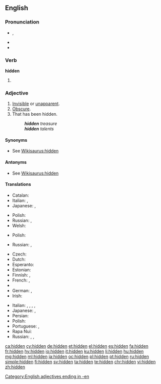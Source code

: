==English==

===Pronunciation===
* {{enPR|hĭd'n}}, {{IPA|/ˈhɪd(ə)n/}}
* {{audio|en-us-hidden.ogg|Audio (US)|lang=en}}
* {{rhymes|ɪdən}}

===Verb===
'''hidden'''

# {{past participle of|hide|lang=en}}

===Adjective===
{{en-adj}}

# [[invisible|Invisible]] or [[unapparent]].
# [[obscure|Obscure]].
# That has been hidden.
#: '''''hidden''' treasure''
#: '''''hidden''' talents''

====Synonyms====
* See [[Wikisaurus:hidden]]

====Antonyms====
* See [[Wikisaurus:hidden]]

====Translations====
{{trans-top|invisible or unapparent}}
* Catalan: {{t+|ca|amagat}}
* Italian: {{t+|it|nascosto}}, {{t+|it|recondito}}
* Japanese: {{t|ja|隠れる|alt=隠れた|tr=kakureta}}, {{t|ja|見えない|alt=目に見えない|tr=me ni mienai}}
{{trans-mid}}
* Polish: {{t+|pl|ukryty|m}}
* Russian: {{qualifier|intentionally hidden}} {{t|ru|спрятанный|tr=sprjátannyj|sc=Cyrl}}, {{t+|ru|скрытый|tr=skrýtyj|sc=Cyrl}}
* Welsh: {{t+|cy|anweledig}}
{{trans-bottom}}

{{trans-top|obscure}}
* Polish: {{t+|pl|ukryty|m}}
{{trans-mid}}
* Russian: {{t+|ru|неясный|tr=nejásnyj|sc=Cyrl}}, {{t+|ru|смутный|tr=smútnyj|sc=Cyrl}}
{{trans-bottom}}

{{trans-top|that has been hidden}}
* Czech: {{t+|cs|skrytý|m}}
* Dutch: {{t+|nl|verborgen}}
* Esperanto: {{t|eo|kaŝa}}
* Estonian: {{t|et|peidetud}}
* Finnish: {{t|fi|piilotettu}}, {{t|fi|kätketty}}
* French: {{t+|fr|caché|m}}, {{t+|fr|cachée|f}}
* {{trreq|ka}}
* German: {{t+|de|versteckt}}, {{t+|de|verborgen}}
* Irish: {{t|ga|ceilte}}
{{trans-mid}}
* Italian: {{t+|it|nascosto|m}}, {{t+|it|nascosta|f}}, {{t+|it|recondito}}, {{t+|it|celato}}, {{t+|it|occulto}}
* Japanese: {{t|ja|隠された|tr=kakusareta}}, {{t+|ja|秘密|alt=秘密の|tr=himitsu no}}
* Persian: {{t+|fa|نهان|tr=nahân|sc=fa-Arab}}
* Polish: {{t+|pl|ukryty|m}}
* Portuguese: {{t+|pt|escondido|m}}, {{t+|pt|escondida|f}}
* Rapa Nui: {{t|rap|hakananai'a}}
* Russian: {{t|ru|спрятанный|tr=spr'átannyj}}, {{t+|ru|скрытый|tr=skrýtyj}}, {{t|ru|потаённый|tr=potajónnyj}}
{{trans-bottom}}

[[Category:English adjectives ending in -en]]

[[ca:hidden]]
[[cy:hidden]]
[[de:hidden]]
[[et:hidden]]
[[el:hidden]]
[[es:hidden]]
[[fa:hidden]]
[[fr:hidden]]
[[hy:hidden]]
[[io:hidden]]
[[it:hidden]]
[[ku:hidden]]
[[li:hidden]]
[[hu:hidden]]
[[mg:hidden]]
[[ml:hidden]]
[[ja:hidden]]
[[oc:hidden]]
[[pl:hidden]]
[[pt:hidden]]
[[ru:hidden]]
[[simple:hidden]]
[[fi:hidden]]
[[sv:hidden]]
[[ta:hidden]]
[[te:hidden]]
[[chr:hidden]]
[[vi:hidden]]
[[zh:hidden]]